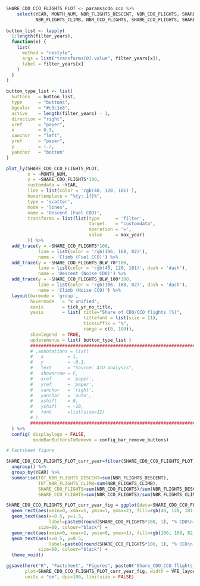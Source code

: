 
```r

SHARE_CDO_CCO_FLIGHTS_PLOT <- params$cdo_cco %>% 
    select(YEAR, MONTH_NUM, NBR_FLIGHTS_DESCENT, NBR_CDO_FLIGHTS, SHARE_CDO_FLIGHTS, SHARE_CDO_FLIGHTS_BLW_70, 
           NBR_FLIGHTS_CLIMB, NBR_CCO_FLIGHTS, SHARE_CCO_FLIGHTS, SHARE_CCO_FLIGHTS_BLW_100)
  
button_list <- lapply(
  1:length(filter_years),
  function(x) {
    list(
      method = "restyle",
      args = list("transforms[0].value", filter_years[x]),
      label = filter_years[x]
    )
  }
)

button_type_list <- list(
  buttons   = button_list,
  type      = "buttons",
  bgcolor   = "#c3c1e8",
  active    = length(filter_years) - 1,
  direction = "right",
  xref      = "paper",
  x         = 0.3,
  xanchor   = "left",
  yref      = "paper",
  y         = 1.2,
  yanchor   = "bottom"
)

plot_ly(SHARE_CDO_CCO_FLIGHTS_PLOT, 
        x = ~MONTH_NUM, 
        y = ~SHARE_CDO_FLIGHTS*100, 
        customdata = ~YEAR, 
        line = list(color = 'rgb(40, 120, 181)'),
        hovertemplate = "%{y:.1f}%",
        type = 'scatter',
        mode = 'lines', 
        name = 'Descent (Fuel CDO)',
        transforms = list(list(type      = 'filter',
                               target    = "customdata",
                               operation = '=',
                               value     = max_year)
        )) %>% 
  add_trace(y = ~SHARE_CCO_FLIGHTS*100, 
            line = list(color = 'rgb(106, 168, 82)'),
            name = 'Climb (Fuel CCO)') %>%
  add_trace(y = ~SHARE_CDO_FLIGHTS_BLW_70*100, 
            line = list(color = 'rgb(40, 120, 181)', dash = 'dash'),
            name = 'Descent (Noise CDO)') %>% 
  add_trace(y = ~SHARE_CCO_FLIGHTS_BLW_100*100, 
            line = list(color = 'rgb(106, 168, 82)', dash = 'dash'),
            name = 'Climb (Noise CCO)') %>% 
  layout(barmode = 'group',
         hovermode   = "x unified",
         xaxis       = tick_yr_no_title,
         yaxis       = list( title="Share of CDO/CCO flights (%)",
                             titlefont = list(size = 11),
                             ticksuffix = "%",  
                             range = c(0, 100)),
         showlegend  = TRUE,
         updatemenus = list( button_type_list )
         ##############################################################################
         # ,annotations = list(
         #   x         = 1, 
         #   y         = -0.1, 
         #   text      = "Source: AIU analysis", 
         #   showarrow = F, 
         #   xref      = 'paper', 
         #   yref      = 'paper', 
         #   xanchor   = 'right', 
         #   yanchor   = 'auto', 
         #   xshift    = 0, 
         #   yshift    = -10,
         #   font      =list(size=12)
         # )          
         ##############################################################################
  ) %>% 
  config( displaylogo = FALSE,
          modeBarButtonsToRemove = config_bar_remove_buttons)

```

```r

# Factsheet figure

SHARE_CDO_CCO_FLIGHTS_PLOT_curr_year=filter(SHARE_CDO_CCO_FLIGHTS_PLOT, YEAR==max_year) %>% 
  ungroup() %>% 
  group_by(YEAR) %>% 
  summarise(TOT_NBR_FLIGHTS_DESCENT=sum(NBR_FLIGHTS_DESCENT),
            TOT_NBR_FLIGHTS_CLIMB=sum(NBR_FLIGHTS_CLIMB),
            SHARE_CDO_FLIGHTS=sum(NBR_CDO_FLIGHTS)/sum(NBR_FLIGHTS_DESCENT),
            SHARE_CCO_FLIGHTS=sum(NBR_CCO_FLIGHTS)/sum(NBR_FLIGHTS_CLIMB))

SHARE_CDO_CCO_FLIGHTS_PLOT_curr_year_fig = ggplot(data=SHARE_CDO_CCO_FLIGHTS_PLOT_curr_year) +
  geom_rect(aes(xmin=0, xmax=1, ymin=1, ymax=2), fill=rgb(40, 120, 181, maxColorValue = 255)) +
  geom_text(aes(x=0.5, y=1.5,
                label=paste0(round(SHARE_CDO_FLIGHTS*100, 1), "% CDO\n(", TOT_NBR_FLIGHTS_DESCENT, " flights)")), 
            size=60, colour="black") +
  geom_rect(aes(xmin=0, xmax=1, ymin=0, ymax=1), fill=rgb(106, 168, 82, maxColorValue = 255)) +
  geom_text(aes(x=0.5, y=0.5,
                label=paste0(round(SHARE_CCO_FLIGHTS*100, 1), "% CCO\n(", TOT_NBR_FLIGHTS_CLIMB, " flights)")), 
            size=60, colour="black") +
  theme_void()

ggsave(here("R", "Factsheet", "Figures", paste0("Share_CDO_CCO_flights_", params$icao, ".png")), 
       plot=SHARE_CDO_CCO_FLIGHTS_PLOT_curr_year_fig, width = VFE_layout1[1]*Page_width, height = VFE_height1, 
       units = "cm", dpi=100, limitsize = FALSE)


```

